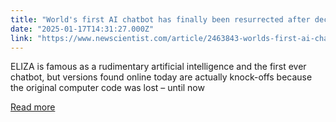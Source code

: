 ```yaml
---
title: "World's first AI chatbot has finally been resurrected after decades"
date: "2025-01-17T14:31:27.000Z"
link: "https://www.newscientist.com/article/2463843-worlds-first-ai-chatbot-has-finally-been-resurrected-after-decades/?utm_campaign=RSS%7CNSNS&utm_source=NSNS&utm_medium=RSS&utm_content=technology"
---
```


ELIZA is famous as a rudimentary artificial intelligence and the first ever chatbot, but versions found online today are actually knock-offs because the original computer code was lost – until now

[Read more](https://www.newscientist.com/article/2463843-worlds-first-ai-chatbot-has-finally-been-resurrected-after-decades/?utm_campaign=RSS%7CNSNS&utm_source=NSNS&utm_medium=RSS&utm_content=technology)
